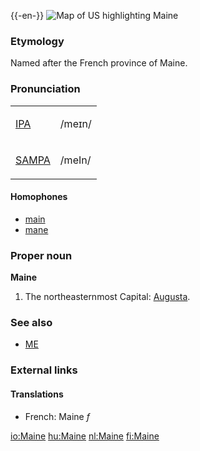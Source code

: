 {{wikipedia}}
{{-en-}}
[[Image:Map of USA highlighting Maine.png|thumb|right|Map of US highlighting Maine]]
===Etymology===
Named after the French province of Maine.

===Pronunciation===
{| border=1 cellpadding=5
| [[w:IPA|IPA]] || /meɪn/
|-
| [[w:SAMPA|SAMPA]] || /meIn/
|}

====Homophones====
*[[main]]
*[[mane]]

===Proper noun===
'''Maine'''
#The northeasternmost {{USstate}}  Capital: [[Augusta]].
===See also===
*[[ME]]
===External links===
{{pedialite}}

====Translations====
*French: Maine ''f''

[[io:Maine]]
[[hu:Maine]]
[[nl:Maine]]
[[fi:Maine]]